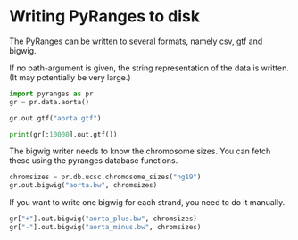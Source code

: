 # Writing PyRanges to disk

The PyRanges can be written to several formats, namely csv, gtf and bigwig.

If no path-argument is given, the string representation of the data is written.
(It may potentially be very large.)

```python
import pyranges as pr
gr = pr.data.aorta()

gr.out.gtf("aorta.gtf")

print(gr[:10000].out.gtf())
```

The bigwig writer needs to know the chromosome sizes. You can fetch these using
the pyranges database functions.

```python
chromsizes = pr.db.ucsc.chromosome_sizes("hg19")
gr.out.bigwig("aorta.bw", chromsizes)
```

If you want to write one bigwig for each strand, you need to do it manually.

```python
gr["+"].out.bigwig("aorta_plus.bw", chromsizes)
gr["-"].out.bigwig("aorta_minus.bw", chromsizes)
```